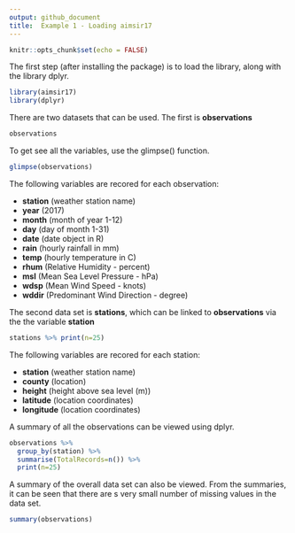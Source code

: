 ```yaml
---
output: github_document
title:  Example 1 - Loading aimsir17
---
```

```r
knitr::opts_chunk$set(echo = FALSE)

```

The first step (after installing the package) is to load the library, along with the library dplyr.

```r
library(aimsir17)
library(dplyr)
```

There are two datasets that can be used. The first is **observations**

```r
observations
```

To get see all the variables, use the glimpse() function.

```r
glimpse(observations)
```

The following variables are recored for each observation:

- **station** (weather station name)
- **year**    (2017)
- **month**   (month of year 1-12)
- **day**     (day of month 1-31)
- **date**    (date object in R)
- **rain**    (hourly rainfall in mm)
- **temp**    (hourly temperature in C)
- **rhum**    (Relative Humidity - percent)
- **msl**     (Mean Sea Level Pressure - hPa)
- **wdsp**    (Mean Wind Speed - knots)
- **wddir**   (Predominant Wind Direction - degree)

The second data set is  **stations**, which can be linked to **observations** via the the variable **station**

```r
stations %>% print(n=25)
```

The following variables are recored for each station:

- **station**   (weather station name)
- **county**    (location)
- **height**    (height above sea level (m))
- **latitude**  (location coordinates)
- **longitude**  (location coordinates)

A summary of all the observations can be viewed using dplyr.
```r
observations %>% 
  group_by(station) %>% 
  summarise(TotalRecords=n()) %>%
  print(n=25)
```

A summary of the overall data set can also be viewed. From the summaries, it can be seen that there are s very small number of missing values in the data set.
```r
summary(observations)
```

